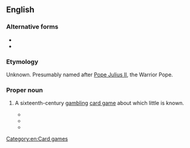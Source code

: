 ==English==

===Alternative forms===
* {{l|en|Pope July}}
* {{l|en|Pope Julio}}

===Etymology===
Unknown. Presumably named after [[w:Pope Julius II|Pope Julius II]], the Warrior Pope.

===Proper noun===
{{en-proper noun}}

# {{lb|en|obsolete}} A sixteenth-century [[gambling]] [[card game]] about which little is known.
#* {{quote-book|en|year=1525|author=[[w:John Skelton|John Skelton]]|url=http://books.google.com/books?id=H1g1AAAAMAAJ|title=Speke, Parrot
|passage=Of '''Pope Julius''' cardys he ys chefe cardynall.}}
#* {{quote-book|en|date=November 30, 1532|title=Privy Purse Expences of King Henry VIII, 30 Novembre 1532
|passage=Item the laste day delived unto the kings grace whiche his grace lost at '''pope July''' game wt my lady marquess and m Weston xvj cor}}
#* {{quote-book|en|year={{circa2|1596|short=yes}}|author=Sir John Harington|title=A Treatise on Playe|quoted_in=Nugae antiquae|year_published=1804
|passage='''Pope Julio''' (if I fail not in the name, and sure I am that there is a game of the cards after his name) was a great and wary player, a great vertue in a man of his profession}}

[[Category:en:Card games]]